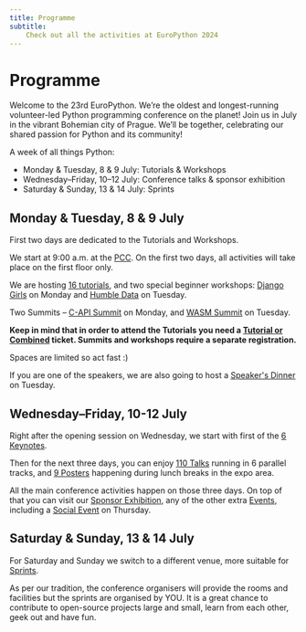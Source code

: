 ```yaml
---
title: Programme
subtitle:
    Check out all the activities at EuroPython 2024
---
```


# Programme


Welcome to the 23rd EuroPython. We’re the oldest and longest-running volunteer-led Python programming conference on the planet! Join us in July in the vibrant Bohemian city of Prague. We’ll be together, celebrating our shared passion for Python and its community!

A week of all things Python:

* Monday & Tuesday, 8 & 9 July: Tutorials & Workshops
* Wednesday–Friday, 10–12 July: Conference talks & sponsor exhibition
* Saturday & Sunday, 13 & 14 July: Sprints


## Monday & Tuesday, 8 & 9 July

First two days are dedicated to the Tutorials and Workshops.

We start at 9:00 a.m. at the [PCC](/venue). On the first two days, all activities will take place on the first floor only.

We are hosting [16 tutorials](/tutorials), and two special beginner workshops: [Django Girls](https://djangogirls.org/en/prague/) on Monday and [Humble Data](https://humbledata.org/) on Tuesday.

Two Summits – [C-API Summit](/c-api-summit) on Monday, and [WASM Summit](/wasm-summit) on Tuesday.

**Keep in mind that in order to attend the Tutorials you need a [Tutorial or Combined](/tickets/#ticket-types) ticket. Summits and workshops require a separate registration.**

Spaces are limited so act fast :)

If you are one of the speakers, we are also going to host a [Speaker's Dinner](/speakers-dinner) on Tuesday.

## Wednesday–Friday, 10-12 July

Right after the opening session on Wednesday, we start with first of the [6 Keynotes](/keynotes).

Then for the next three days, you can enjoy [110 Talks](/talks) running in 6 parallel tracks, and [9 Posters](/posters) happening during lunch breaks in the expo area.

All the main conference activities happen on those three days. On top of that you can visit our [Sponsor Exhibition](/sponsor), any of the other extra [Events](/events), including a [Social Event](/social-event) on Thursday.


## Saturday & Sunday, 13 & 14 July

For Saturday and Sunday we switch to a different venue, more suitable for [Sprints](/sprints).

As per our tradition, the conference organisers will provide the rooms and
facilities but the sprints are organised by YOU. It is a great chance to
contribute to open-source projects large and small, learn from each other, geek
out and have fun.
